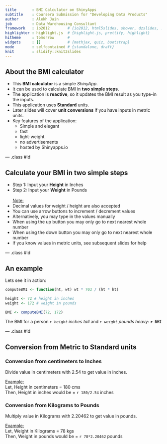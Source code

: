 ```yaml
---
title       : BMI Calculator on ShinyApps
subtitle    : Coursera Submission for "Developing Data Products"
author      : Alekh Jain
job         : Data Warehousing Consultant
framework   : io2012        # {io2012, html5slides, shower, dzslides, ...}
highlighter : highlight.js  # {highlight.js, prettify, highlight}
hitheme     : tomorrow      # 
widgets     : []            # {mathjax, quiz, bootstrap}
mode        : selfcontained # {standalone, draft}
knit        : slidify::knit2slides
---
```


## About the BMI calculator

- This **BMI calculator** is a simple *ShinyApp*.    
- It can be used to calculate BMI in **two simple steps**.  
- The application is **reactive**, so it updates the BMI result as you type-in the inputs.  
- This application uses **Standard** units.  
- Later slides will cover **unit conversions** if you have inputs in metric units.  
- Key features of the application:
  - Simple and elegant
  - fast
  - light-weight
  - no advertisements
  - hosted by Shinyapps.io  

--- .class #id 

## Calculate your BMI in two simple steps

- Step 1: Input your <b>Height</b> in Inches  
- Step 2: Input your <b>Weight</b> in Pounds  
<br>
<u>Note:</u> 
- Decimal values for weight / height are also accepted  
- You can use arrow buttons to increment / decrement values  
- Alternatively, you may type in the values manually  
- When using the up button you may only go to next nearest whole number  
- When using the down button you may only go to next nearest whole number  
- If you know values in metric units, see subsequent slides for help  

--- .class #id 

## An example

Lets see it in action:
```r
computeBMI <- function(ht, wt) wt * 703 / (ht * ht)
```
```r
height <- 72 # height in inches
weight <- 172 # weight in pounds

BMI <- computeBMI(72, 172)
```
<p></p>
The BMI for a person *`r height` inches tall* and *`r weight` pounds heavy*: **`r BMI`**

--- .class #id 

## Conversion from Metric to Standard units

### Conversion from centimeters to Inches

Divide value in centimeters with 2.54 to get value in inches.  
<p></p>
<u>Example:</u>  
Let, Height in centimeters = 180 cms  
Then, Height in inches would be = `r 180/2.54` inches

### Conversion from Kilograms to Pounds

Multiply value in Kilograms with 2.20462 to get value in pounds.  
<p></p>
<u>Example:</u>  
Let, Weight in Kilograms = 78 kgs  
Then, Weight in pounds would be = `r 78*2.20462` pounds

